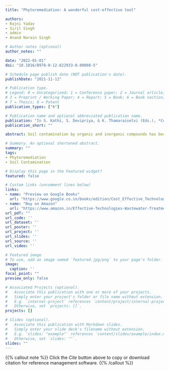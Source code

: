 ```yaml
---
title: "Phytoremediation: A wonderful cost-effective tool"

authors:
- Rajni Yadav
- Siril Singh
- admin
- Anand Narain Singh

# Author notes (optional)
author_notes: ""

date: "2022-01-01"
doi: "10.1016/B978-0-12-822933-0.00008-5"

# Schedule page publish date (NOT publication's date).
publishDate: "2021-11-12"

# Publication type.
# Legend: 0 = Uncategorized; 1 = Conference paper; 2 = Journal article;
# 3 = Preprint / Working Paper; 4 = Report; 5 = Book; 6 = Book section;
# 7 = Thesis; 8 = Patent
publication_types: ["6"]

# Publication name and optional abbreviated publication name.
publication: "In S. Kathi, S. Devipriya, & K. Thamaraiselvi (Eds.), *Cost Effective Technologies for Solid Waste and Wastewater Treatment* (pp. 179–208). Elsevier, Amsterdam"
publication_short: ""

abstract: Soil contamination by organic and inorganic compounds has become a severe concern worldwide due to its detrimental effects on ecosystem structure and functioning. This problem has been increasing due to anthropogenic activities that affect the soils’ physical, chemical and biological properties with unprecedented rates. Thus, among various remediation technologies for soil contamination management, phytoremediation has emerged as a promising cost-effective and sustainable technology. Therefore, the present chapter highlights the recent developments in the concept, types, mechanisms of this phytoremediation as a cost-effective technology for contaminated soils along with future perspectives. Available literature suggests that it is a better technology to remediate contaminated sites than conventional strategies and is considered a cost-effective and eco-friendly tool. Phytoremediation includes a range of plant-based remediation techniques such as rhizofiltration, phytostabilization, phytoextraction, phytovolatilization and phytodegradation focused on a different degree of remediation mechanisms. Further, recent developments in understanding the mechanism of phytoremediation have opened the window for the engineering of plants for effective remediation of contaminants. However, the information regarding which plant species is ideal and appropriate for a specific type of waste and its mechanism of phytoremediation is not fully synthesized. Therefore, to find out suitable plant species for Phytoremediation purposes based on needs and mechanisms whenever is required in a changing environment is mandatory. It is also expected that ecological evaluation of the desirable and most applicable, especially indigenous plants that probably can play a promising role in the development of a database for future research aspects in remediation and decontamination of limited air, water and soil resources of the biosphere. 

# Summary. An optional shortened abstract.
summary: ""
tags:
- Phytoremediation
- Soil Contamination

# Display this page in the Featured widget?
featured: false

# Custom links (uncomment lines below)
links:
- name: "Preview on Google Books"
  url: "https://www.google.co.in/books/edition/Cost_Effective_Technologies_for_Solid_Wa/nFJLEAAAQBAJ?hl=en"    
- name: "Buy on Amazon"
  url: "https://www.amazon.in/Effective-Technologies-Wastewater-Treatment-Pollution/dp/0128229330"
url_pdf: ""
url_code: ''
url_dataset: ''
url_poster: ''
url_project: ''
url_slides: ''
url_source: ''
url_video: ''

# Featured image
# To use, add an image named `featured.jpg/png` to your page's folder.
image:
  caption: ''
focal_point: ""
preview_only: false

# Associated Projects (optional).
#   Associate this publication with one or more of your projects.
#   Simply enter your project's folder or file name without extension.
#   E.g. `internal-project` references `content/project/internal-project/index.md`.
#   Otherwise, set `projects: []`.
projects: []

# Slides (optional).
#   Associate this publication with Markdown slides.
#   Simply enter your slide deck's filename without extension.
#   E.g. `slides: "example"` references `content/slides/example/index.md`.
#   Otherwise, set `slides: ""`.
slides: ""
---
```


  {{% callout note %}}
Click the *Cite* button above to copy or download citation for reference management software.
{{% /callout %}}
